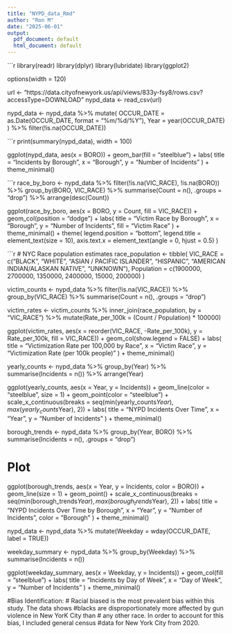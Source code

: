 ```yaml
---
title: "NYPD_data_Rmd"
author: "Ron M"
date: "2025-06-01"
output:
  pdf_document: default
  html_document: default
---
```


```r
library(readr)
library(dplyr)
library(lubridate)
library(ggplot2)

options(width = 120)


url <- "https://data.cityofnewyork.us/api/views/833y-fsy8/rows.csv?accessType=DOWNLOAD"
nypd_data <- read_csv(url)


nypd_data <- nypd_data %>%
  mutate(
    OCCUR_DATE = as.Date(OCCUR_DATE, format = "%m/%d/%Y"),
    Year = year(OCCUR_DATE)
  ) %>%
  filter(!is.na(OCCUR_DATE))

```r
print(summary(nypd_data), width = 100)

ggplot(nypd_data, aes(x = BORO)) +
  geom_bar(fill = "steelblue") +
  labs(
    title = "Incidents by Borough",
    x = "Borough",
    y = "Number of Incidents"
  ) +
  theme_minimal()

```r

race_by_boro <- nypd_data %>%
  filter(!is.na(VIC_RACE), !is.na(BORO)) %>%
  group_by(BORO, VIC_RACE) %>%
  summarise(Count = n(), .groups = "drop") %>%
  arrange(desc(Count))

ggplot(race_by_boro, aes(x = BORO, y = Count, fill = VIC_RACE)) +
  geom_col(position = "dodge") +
  labs(
    title = "Victim Race by Borough",
    x = "Borough",
    y = "Number of Incidents",
    fill = "Victim Race"
  ) +
  theme_minimal() +
  theme(
    legend.position = "bottom",
    legend.title = element_text(size = 10),
    axis.text.x = element_text(angle = 0, hjust = 0.5)
  )



```r
# NYC Race population estimates
race_population <- tibble(
  VIC_RACE = c("BLACK", "WHITE", "ASIAN / PACIFIC ISLANDER", "HISPANIC", "AMERICAN INDIAN/ALASKAN NATIVE", "UNKNOWN"),
  Population = c(1900000, 2700000, 1350000, 2400000, 15000, 200000)
)


victim_counts <- nypd_data %>%
  filter(!is.na(VIC_RACE)) %>%
  group_by(VIC_RACE) %>%
  summarise(Count = n(), .groups = "drop")


victim_rates <- victim_counts %>%
  inner_join(race_population, by = "VIC_RACE") %>%
  mutate(Rate_per_100k = (Count / Population) * 100000)


ggplot(victim_rates, aes(x = reorder(VIC_RACE, -Rate_per_100k), y = Rate_per_100k, fill = VIC_RACE)) +
  geom_col(show.legend = FALSE) +
  labs(
    title = "Victimization Rate per 100,000 by Race",
    x = "Victim Race",
    y = "Victimization Rate (per 100k people)"
  ) +
  theme_minimal()

yearly_counts <- nypd_data %>%
  group_by(Year) %>%
  summarise(Incidents = n()) %>%
  arrange(Year)



ggplot(yearly_counts, aes(x = Year, y = Incidents)) +
  geom_line(color = "steelblue", size = 1) +
  geom_point(color = "steelblue") +
  scale_x_continuous(breaks = seq(min(yearly_counts$Year), max(yearly_counts$Year), 2)) +
  labs(
    title = "NYPD Incidents Over Time",
    x = "Year",
    y = "Number of Incidents"
  ) +
  theme_minimal()


borough_trends <- nypd_data %>%
  group_by(Year, BORO) %>%
  summarise(Incidents = n(), .groups = "drop")

# Plot
ggplot(borough_trends, aes(x = Year, y = Incidents, color = BORO)) +
  geom_line(size = 1) +
  geom_point() +
  scale_x_continuous(breaks = seq(min(borough_trends$Year), max(borough_trends$Year), 2)) +
  labs(
    title = "NYPD Incidents Over Time by Borough",
    x = "Year",
    y = "Number of Incidents",
    color = "Borough"
  ) +
  theme_minimal()

nypd_data <- nypd_data %>%
  mutate(Weekday = wday(OCCUR_DATE, label = TRUE))

weekday_summary <- nypd_data %>%
  group_by(Weekday) %>%
  summarise(Incidents = n())

ggplot(weekday_summary, aes(x = Weekday, y = Incidents)) +
  geom_col(fill = "steelblue") +
  labs(
    title = "Incidents by Day of Week",
    x = "Day of Week",
    y = "Number of Incidents"
  ) +
  theme_minimal()


#Bias Identification:
 # Racial biased is the most prevalent bias within this study. The data shows
#blacks are disproportionately more affected by gun violence in New YorK City than
# any other race. In order to account for this bias, I included general census
#data for New York City from 2020. 